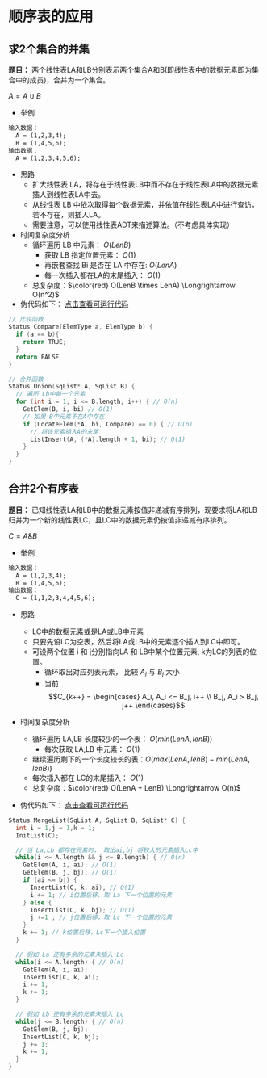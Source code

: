 # 顺序表的应用

## 求2个集合的并集

**题目：** 两个线性表LA和LB分别表示两个集合A和B(即线性表中的数据元素即为集合中的成员)，合并为一个集合。

$A = A \cup B$

- 举例

```txt
输入数据：
  A = (1,2,3,4);
  B = (1,4,5,6);
输出数据：
  A = (1,2,3,4,5,6);
```

- 思路
  - 扩大线性表 LA，将存在于线性表LB中而不存在于线性表LA中的数据元素插人到线性表LA中去。
  - 从线性表 LB 中依次取得每个数据元素，并依值在线性表LA中进行查访，若不存在，则插人LA。
  - 需要注意，<t c2>可以使用线性表ADT</t>来描述算法。（不考虑具体实现）
- 时间复杂度分析
  - 循环遍历 LB 中元素： $O(LenB)$
    - 获取 LB 指定位置元素： $O(1)$
    - 再<t c1>嵌套查找</t> Bi 是否在 LA 中存在: $O(LenA)$
    - 每一次插入都在<t c2>LA的末尾插入</t>： $O(1)$
  - 总复杂度：$\color{red} O(LenB \times LenA) \Longrightarrow O(n^2)$
- 伪代码如下： [点击查看可运行代码](https://onecompiler.com/c/3ydmj74gs)

```c
// 比较函数
Status Compare(ElemType a, ElemType b) {
  if (a == b){
    return TRUE;
  }
  return FALSE
}

// 合并函数
Status Union(SqList* A, SqList B) {
  // 遍历 Lb中每一个元素
  for (int i = 1; i <= B.length; i++) { // O(n)
    GetElem(B, i, bi) // O(1)
    // 如果 B中元素不在A中存在
    if (LocateElem(*A, bi, Compare) == 0) { // O(n)
      // 将该元素插入A的末尾
      ListInsert(A, (*A).length + 1, bi); // O(1)
    }
  }
}
```

## 合并2个有序表

**题目：** 已知线性表LA和LB中的数据元素按值非递减有序排列，现要求将LA和LB归并为一个新的线性表LC，且LC中的数据元素仍按值非递减有序排列。

$C = A \& B$

- 举例

```txt
输入数据：
  A = (1,2,3,4);
  B = (1,4,5,6);
输出数据：
  C = (1,1,2,3,4,4,5,6);
```

- 思路
  - LC中的数据元素或是LA或LB中元素
  - 只要先设LC为空表，然后将LA或LB中的元素逐个插人到LC中即可。
  - 可设两个位置 i 和 j分别指向LA 和 LB中某个位置元素, k为LC的列表的位置。
    - 循环取出对应列表元素， 比较 $A_i$ 与 $B_j$ 大小
    - 当前 $$C_{k++} = \begin{cases} A_i, A_i <= B_j, i++ \\ B_j, A_i > B_j, j++ \end{cases}$$
- 时间复杂度分析
  - 循环遍历 LA,LB 长度较少的一个表： $O(min(LenA,lenB))$
    - 每次获取 LA,LB 中元素： $O(1)$
  - 继续遍历剩下的一个长度较长的表：$O(max(LenA,lenB) - min(LenA,lenB))$
  - 每次插入都在 <t c2>LC的末尾插入</t>： $O(1)$
  - 总复杂度：$\color{red} O(LenA + LenB) \Longrightarrow O(n)$

- 伪代码如下： [点击查看可运行代码](https://onecompiler.com/c/3ye65fv4m)

```c
Status MergeList(SqList A, SqList B, SqList* C) {
  int i = 1,j = 1,k = 1;
  InitList(C);

  // 当 La,Lb 都存在元素时， 取出ai,bj 将较大的元素插入Lc中
  while(i <= A.length && j <= B.length) { // O(n)
    GetElem(A, i, ai); // O(1)
    GetElem(B, j, bj); // O(1)
    if (ai <= bj) {
      InsertList(C, k, ai); // O(1)
      i += 1; // i位置后移，取 La 下一个位置的元素
    } else {
      InsertList(C, k, bj); // O(1)
      j +=1 ; // j位置后移，取 Lc 下一个位置的元素
    }
    k += 1; // k位置后移，Lc下一个插入位置
  }

  // 假如 La 还有多余的元素未插入 Lc
  while(i <= A.length) { // O(n)
    GetElem(A, i, ai);
    InsertList(C, k, ai);
    i += 1;
    k += 1;
  }

  // 假如 Lb 还有多余的元素未插入 Lc
  while(j <= B.length) { // O(n)
    GetElem(B, j, bj);
    InsertList(C, k, bj);
    j += 1;
    k += 1;
  }
}
```
